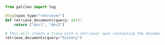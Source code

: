 ```python Python
from galileo import log

@log(span_type="retriever")
def retrieve_documents(query: str):
    return ["doc1", "doc2"]

# This will create a trace with a retriever span containing the documents in the output
retrieve_documents(query="history") 
```